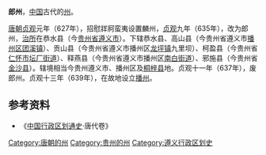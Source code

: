 {{for|云南的郎州|南宁州}}
'''郎州'''，[[中国|中国]]古代的[[州|州]]。

[[唐朝|唐朝]][[贞观|贞观]]元年（627年），招慰牂牁蛮夷设置麟州，[[贞观|贞观]]九年（635年），改为郎州，[[治所|治所]]在恭水县（今[[贵州省|贵州省]][[遵义市|遵义市]]）。下辖恭水县、高山县（今贵州省遵义市[[播州区|播州区]][[团溪镇|团溪镇]]）、贡山县（今贵州省遵义市播州区[[龙坪镇_(遵义市)|龙坪镇]]九里坝）、柯盈县（今贵州省[[仁怀市|仁怀市]][[坛厂街道|坛厂街道]]）、释燕县（今贵州省遵义市播州区[[南白街道|南白街道]]）、邪施县（今贵州省[[金沙县|金沙县]]）。辖境相当今贵州遵义市、播州区及[[桐梓县|桐梓县]]地。贞观十一年（637年），废郎州。贞观十三年（639年），在故地设立[[播州|播州]]。

== 参考资料 ==
*《[[中国行政区划通史|中国行政区划通史]]·唐代卷》

{{DEFAULTSORT:L}}
[[Category:唐朝的州|Category:唐朝的州]]
[[Category:贵州的州|Category:贵州的州]]
[[Category:遵义行政区划史|Category:遵义行政区划史]]